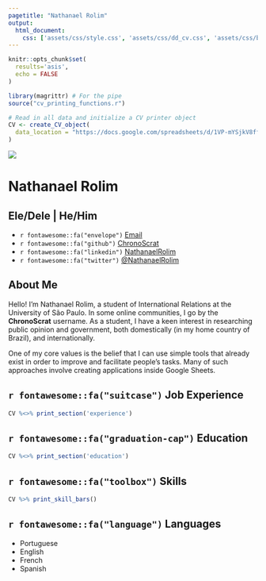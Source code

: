 ```yaml
---
pagetitle: "Nathanael Rolim"
output: 
  html_document:
    css: ['assets/css/style.css', 'assets/css/dd_cv.css', 'assets/css/bootstrap.css']
---
```


```r
knitr::opts_chunk$set(
  results='asis', 
  echo = FALSE
)  

library(magrittr) # For the pipe
source("cv_printing_functions.r")

# Read in all data and initialize a CV printer object
CV <- create_CV_object(
  data_location = "https://docs.google.com/spreadsheets/d/1VP-mYSjkV8ffuvbYZorx1HCHo2DdbUwI1ZU1OFUPi40"
)
```


<div class="info-box">
<img src="assets/imgs/avatar.png" />
<h1>Nathanael Rolim</h1>
<h2 class="pron">Ele/Dele | He/Him</h2>

<ul>
<li>`r fontawesome::fa("envelope")` [Email](nathanael.rolim@gmail.com)</li>
<li>`r fontawesome::fa("github")` [ChronoScrat](https://github.com/ChronoScrat/)</li>
<li>`r fontawesome::fa("linkedin")` [NathanaelRolim](https://linkedin.com/in/nathanaelrolim)</li>
<li>`r fontawesome::fa("twitter")` <a href="https://twitter.com/nathanaelrolim" target="_blank">@NathanaelRolim</a></li>
</ul>

</div>

## About Me
Hello! I'm Nathanael Rolim, a student of International Relations at the University of São Paulo. In some online
communities, I go by the **ChronoScrat** username. As a student, I have a keen interest in researching public opinion and government, both domestically (in my home country of Brazil), and internationally.

One of my core values is the belief that I can use simple tools that already exist in order to improve and facilitate people's tasks. Many of such approaches involve creating applications inside Google Sheets.


<div class="cointainer">
<div class="row-no-gutters">

<div class="col-md-9">

`r fontawesome::fa("suitcase")` Job Experience {.main-block}
----------------------------------------------------

```r
CV %<>% print_section('experience')
```

`r fontawesome::fa("graduation-cap")` Education {.main-block}
----------------------------------------------------

```r
CV %<>% print_section('education')
```


</div>

<div class="col-md-3">

`r fontawesome::fa("toolbox")` Skills
-----------------------------------------------------
```r
CV %>% print_skill_bars()
```


`r fontawesome::fa("language")` Languages
-----------------------------------------------------

- Portuguese
- English
- French
- Spanish

</div>

</div>
</div>